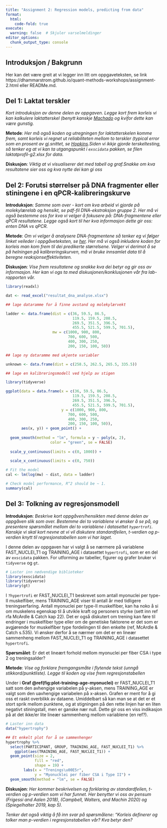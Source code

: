 ```yaml
---
title: "Assignment 2: Regression models, predicting from data"
format: 
  html:
    code-fold: true
execute:
  warning: false  # Skjuler varselmeldinger
editor_options: 
  chunk_output_type: console
---
```


## Introduksjon / Bakgrunn

Her kan det være greit at vi legger inn litt om oppgaveteksten, se link https://dhammarstrom.github.io/quant-methods-workshops/assignment-2.html eller READMe.md.

## Del 1: Laktat terskler

*Kort introduksjon av denne delen av oppgaven. Legge kort frem korleis vi kan kalkulere laktatterskel (benytt kanskje [Machado](https://www.tandfonline.com/doi/abs/10.1080/02640414.2012.702424) og kvifor dette kan være gunstig.*

**Metode**: *Her må også koden og utregningen for laktatterskelen komme frem, samt korleis vi regnet ut reliabiliteten mellom to terskler (typical error som en prosent av gj.snittet, se [Hopkins](https://link-springer-com.ezproxy.inn.no/article/10.2165/00007256-200030010-00001).Siden vi ikkje gjorde terskeltesting, så tenker eg at vi kan ta utgangspunkt i `exscidata` pakken, se filen laktatprofil-g2.xlsx for data.*

**Diskusjon**: *Viktig at vi visualiserer det med tabell og graf.Snakke om kva resultatene sier oss og kva nytte dei kan gi oss*


## Del 2: Forutsi størrelser på DNA fragmenter eller stiningene i en qPCR-kalibreringskurve

**Introduksjon**: *Samme som over - kort om kva arbeid vi gjorde på molekylærelab og hensikt, se pdf-fil DNA-ekstraksjon gruppe 2. Her må vi også bestemme oss for kva vi velger å fokusere på: DNA-fragmentene eller qPCR resultatene. Legge også kort til her kva informasjon dette gir oss: enten DNA vs qPCR.*

**Metode**: *Om vi velger å analysere DNA-fragmentene så tenker eg vi følger linket veileder i oppgåveteksten, se [her](https://trainome.github.io/protocols/sw_pcr_size_determination.html). Her må vi også inkludere koden for korleis man kom frem til dei predikerte størrelsene.* *Velger vi derimot å se på helningen på kalibreringskurven, må vi bruke innsamlet data til å beregne reaksjonseffektiviteten.*

**Diskusjon**: *Vise frem resultatene og snakke kva dei betyr og gir oss av informasjon. Her kan vi ogs ta med diskusjonen/konklusjonen vår fra lab-rapporten vår.*

```r

library(readxl)

dat <- read_excel("resultat_dna_analyse.xlsx")

```


```r
## lage dataramme for å finne avstand og molekylærvekt

ladder <- data.frame(dist = c(36, 59.5, 86.5,
                              119.5, 159.5, 208.5,
                              269.5, 351.5, 396.5,
                              455.5, 521.5, 599.5, 701.5),
                     mw = c(1000, 900, 800, 
                            700, 600, 500, 
                            400, 300, 250, 
                            200, 150, 100, 50))

## lage ny dataramme med ukjente variabler

unknown <- data.frame(dist = c(258.5, 262.5, 265.5, 335.5))


```

```r
## lage en kalibreringsmodell ved hjelp av stigen

library(tidyverse)

ggplot(data = data.frame(x = c(36, 59.5, 86.5,
                              119.5, 159.5, 208.5,
                              269.5, 351.5, 396.5,
                              455.5, 521.5, 599.5, 701.5), 
                         y = c(1000, 900, 800, 
                            700, 600, 500, 
                            400, 300, 250, 
                            200, 150, 100, 50)), 
       aes(x, y)) + geom_point() +
  
  geom_smooth(method = "lm", formula = y ~ poly(x, 2), 
                    color = "green", se = FALSE)
  
  scale_y_continuous(limits = c(0, 1000)) +
  
  scale_x_continuous(limits = c(0, 750))
```


```r
# Fit the model
cal <- lm(log(mw) ~ dist, data = ladder)

# Check model performance, R^2 should be ~ 1.
summary(cal)


```

## Del 3: Tolkning av regresjonsmodell

**Introduksjon**: *Beskrive kort oppgåven/hensikten med denne delen av oppgåven slik som over. Bestemme dei to variablene vi ønsker å se på, og presentere spørsmålet mellom dei to variablene i datasettet `hypertrofi`. Kanskje vi skal kort nevne at vi vil diskutere standardfeilen, t-verdien og p-verdien knytt til regresjonstabellen som vi har laget.*


I denne delen av oppgaven har vi valgt å se nærmere på variablene FAST_NUCLEI_T1 og TRAINING_AGE i datasettet `hypertrofi`, som er en del av `exscidata` pakken. For utforming av tabeller, figurer og grafer bruker vi `tidyverse` og `gt`.

```r
# Laster inn nødvendige biblioteker
library(exscidata)
library(tidyverse)
library(gt)
```

I `?hypertrofi` er FAST_NUCLEI_T1 beskrevet som antall myonuclei per type-II muskelfiber, mens TRAINING_AGE viser til antall år med tidligere treningserfaring. Antall myonuclei per type-II muskelfiber, kan ha noko å si om muskelens egenskap til å utvikle kraft og personers styrke (sett inn ref rfa McArdle & Catch kap 22). Det er også diskutert om trening kan føre til endringer i muskelfiber type eller om de genetiske faktorene er det som er avgjørende for muskelfiber type fordelingen til den enkelte (ref, McArdle & Catch s.535). Vi ønsker derfor å se nærmer om det er en lineær sammenheng mellom FAST_NUCLEI_T1 og TRAINING_AGE i datasettet `hypertrofi`.   


**Spørsmålet**: Er det et lineært forhold mellom myonuclei per fiber CSA i type 2 og treningsalder? 

**Metode**: *Vise og forklare fremgangsmåte i flytende tekst (unngå stikkord/punktliste). Legge til koden og vise frem regresjonstabellen*

Under i **Graf \@ref(fig:plot-training-age-myonuclei)** er FAST_NUCLEI_T1 satt som den avhengige variabelen på y-aksen, mens TRAINING_AGE er valgt som den uavhengige variabelen på x-aksen. Grafen er ment for å gi oss et raskt overblikk av dataene. Umiddelbart så kan man se at det er et stort sprik mellom punktene, og at stigningen på den rette linjen har en liten negativt stiningstall, men er ganske nær null. Dette gir oss en viss indikasjon på at det ikke/er lite lineær sammenheng mellom variablene (en ref?).

```r
# Laster inn data
data("hypertrophy")

## Et enkelt plot for å se sammenhenger
hypertrophy %>% 
  select(PARTICIPANT, GROUP, TRAINING_AGE, FAST_NUCLEI_T1) %>% 
    ggplot(aes(TRAINING_AGE, FAST_NUCLEI_T1)) +
  geom_point(size = 2,
             fill = "red",
             shape = 19) +
        labs(x = "Trenings\u00E5r", 
             y = "Myonucklei per fiber CSA i Type II") +
  geom_smooth(method = "lm", se = FALSE)
```



**Diskusjon**: *Her kommer beskrivelsen og forklaring av standardfeilen, t-verdien og p-verdien som vi har funnet. Her benytter vi oss av pensum (Frigessi and Aalen 2018), (Campbell, Walters, and Machin 2020) og (Spiegelhalter 2019, kap 5).*

*Tenker det også viktig å få inn svar på spørsmålene: "Korleis definerer og tolker man p-verdien i regresjonstabellen vår? Kva betyr den?*

